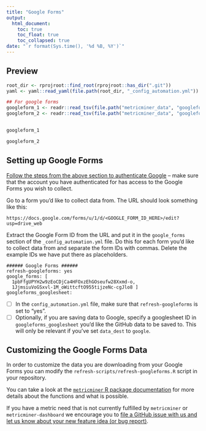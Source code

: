 ```yaml
---
title: "Google Forms"
output: 
  html_document:
    toc: true
    toc_float: true
    toc_collapsed: true
date: "`r format(Sys.time(), '%d %B, %Y')`"
---
```


## Preview

```r
root_dir <- rprojroot::find_root(rprojroot::has_dir(".git"))
yaml <- yaml::read_yaml(file.path(root_dir, "_config_automation.yml"))

## For google forms 
googleform_1 <- readr::read_tsv(file.path("metricminer_data", "googleforms", "a_cool_survey.tsv"))
googleform_2 <- readr::read_tsv(file.path("metricminer_data", "googleforms", "another_even_cooler_survey.tsv"))
                                
```

```r
googleform_1

googleform_2
```

## Setting up Google Forms

[Follow the steps from the above section to authenticate Google](#setting-up-google-authentication) -- make sure that the account you have authenticated for has access to the Google Forms you wish to collect.

Go to a form you'd like to collect data from. The URL should look something like this:
```
https://docs.google.com/forms/u/1/d/<GOOGLE_FORM_ID_HERE>/edit?usp=drive_web
```
Extract the Google Form ID from the URL and put it in the `google_forms` section of the `_config_automation.yml` file.
Do this for each form you'd like to collect data from and separate the form IDs with commas. Delete the example IDs we have put there as placeholders.

```
###### Google Forms ######
refresh-googleforms: yes
google_forms: [
  1pbFfgUPYH2w9zEoCDjCa4HFOxzEhGOseufw28Xxmd-o,
  1JjmsiuVoGSxvl-1M_oWittcftO955tijzeNc-cgJlo8 ]
googleforms_googlesheet:
```

- [ ] In the `config_automation.yml` file, make sure that `refresh-googleforms` is set to "yes".
- [ ] Optionally, if you are saving data to Google, specify a googlesheet ID in `googleforms_googlesheet` you'd like the GitHub data to be saved to. This will only be relevant if you've set `data_dest` to `google`.

## Customizing the Google Forms Data 

In order to customize the data you are downloading from your Google Forms you can modify the 
`refresh-scripts/refresh-googleforms.R` script in your repository. 

You can take a look at the [`metricminer` R package documentation](https://hutchdatascience.org/metricminer/articles/getting-started.html) for more details about the functions and what is possible. 

If you have a metric need that is not currently fulfilled by `metricminer` or `metricminer-dashboard` we encourage you to [file a GitHub issue with us and let us know about your new feature idea (or bug report)](https://github.com/fhdsl/metricminer/issues/new/choose). 

